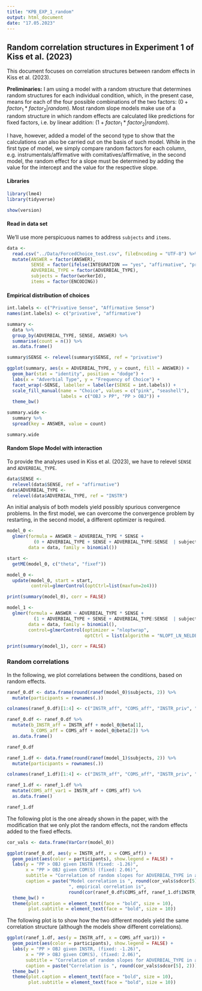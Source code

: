 ```yaml
---
title: "KPB_EXP_1_random"
output: html_document
date: "17.05.2023"
---
```


## Random correlation structures in Experiment 1 of Kiss et al. (2023)

This document focuses on correlation structures between random effects in Kiss et al. (2023). 

**Preliminaries:** I am using a model with a random structure that determines random structures for each individual condition, which, in the present case, means for each of the four possible combinations of the two factors: $(0 + factor_{1} * factor_{2} | random)$. Most random slope models make use of a random structure in which random effects are calculated like predictions for fixed factors, i.e. by linear addition: $(1 + factor_{1} * factor_{2} | random)$. 

I have, however, added a model of the second type to show that the calculations can also be carried out on the basis of such model. While in the first type of model, we simply compare random factors for each column, e.g. instrumentals/affirmative with comitatives/affirmative, in the second model, the random effect for a slope must be determined by adding the value for the intercept and the value for the respective slope.  

#### Libraries

```r

library(lme4)
library(tidyverse)

show(version)
```

#### Read in data set

We'll use more perspicuous names to address `subjects` and `items`.

```r

data <-
  read.csv("../Data/ForcedChoice_test.csv", fileEncoding = "UTF-8") %>%
  mutate(ANSWER = factor(ANSWER),
         SENSE = factor(ifelse(INTEGRATION == "yes", "affirmative", "privative")),
         ADVERBIAL_TYPE = factor(ADVERBIAL_TYPE),
         subjects = factor(workerId),
         items = factor(ENCODING))

```

#### Empirical distribution of choices

```r

int.labels <- c("Privative Sense", "Affirmative Sense")
names(int.labels) <- c("privative", "affirmative")

summary <- 
  data %>%
  group_by(ADVERBIAL_TYPE, SENSE, ANSWER) %>%
  summarise(count = n()) %>%
  as.data.frame()

summary$SENSE <- relevel(summary$SENSE, ref = "privative")

ggplot(summary, aes(x = ADVERBIAL_TYPE, y = count, fill = ANSWER)) +
  geom_bar(stat = "identity", position = "dodge") +
  labs(x = "Adverbial Type", y = "Frequency of Choice") + 
  facet_wrap(~SENSE, labeller = labeller(SENSE = int.labels)) +
  scale_fill_manual(name = "Choice", values = c("pink", "seashell"),
                    labels = c("OBJ > PP", "PP > OBJ")) +
  theme_bw()

summary.wide <-
  summary %>%
  spread(key = ANSWER, value = count)

summary.wide

```

#### Random Slope Model with interaction

To provide the analyses used in Kiss et al. (2023), we have to relevel `SENSE` and `ADVERBIAL_TYPE`.

```r

data$SENSE <-
  relevel(data$SENSE, ref = "affirmative")
data$ADVERBIAL_TYPE <-
  relevel(data$ADVERBIAL_TYPE, ref = "INSTR")

```

An initial analysis of both models yield possibly spurious convergence problems. In the first model, we can overcome the convergence problem by restarting, in the second model, a different optimizer is required. 


```r

model_0 <-
  glmer(formula = ANSWER ~ ADVERBIAL_TYPE * SENSE + 
          (0 + ADVERBIAL_TYPE + SENSE + ADVERBIAL_TYPE:SENSE  | subjects) + (1 | items), 
        data = data, family = binomial())

start <-
  getME(model_0, c("theta", "fixef"))

model_0 <- 
  update(model_0, start = start,
         control=glmerControl(optCtrl=list(maxfun=2e4)))

print(summary(model_0), corr = FALSE)

```

```r

model_1 <-
  glmer(formula = ANSWER ~ ADVERBIAL_TYPE * SENSE +
          (1 + ADVERBIAL_TYPE + SENSE + ADVERBIAL_TYPE:SENSE  | subjects) + (1 | items), 
        data = data, family = binomial(),
        control=glmerControl(optimizer = "nloptwrap",
                             optCtrl = list(algorithm = "NLOPT_LN_NELDERMEAD")))

print(summary(model_1), corr = FALSE)

```

### Random correlations

In the following, we plot correlations between the conditions, based on random effects. 

```r

ranef_0.df <- data.frame(round(ranef(model_0)$subjects, 2)) %>%
  mutate(participants = rownames(.))

colnames(ranef_0.df)[1:4] <- c("INSTR_aff", "COMS_aff", "INSTR_priv", "COMS_priv")

ranef_0.df <- ranef_0.df %>%
  mutate(b_INSTR_aff = INSTR_aff + model_0@beta[1],
         b_COMS_aff = COMS_aff + model_0@beta[2]) %>%
  as.data.frame()

ranef_0.df

ranef_1.df <- data.frame(round(ranef(model_1)$subjects, 2)) %>%
  mutate(participants = rownames(.))

colnames(ranef_1.df)[1:4] <- c("INSTR_aff", "COMS_aff", "INSTR_priv", "COMS_priv")

ranef_1.df <- ranef_1.df %>%
  mutate(COMS_aff_var1 = INSTR_aff + COMS_aff) %>%
  as.data.frame()

ranef_1.df

```

The following plot is the one already shown in the paper, with the modification that we only plot the random effects, not the random effects added to the fixed effects. 

```r

cor_vals <- data.frame(VarCorr(model_0)) 

ggplot(ranef_0.df, aes(y = INSTR_aff, x = COMS_aff)) +
  geom_point(aes(color = participants), show.legend = FALSE) +
  labs(y = "PP > OBJ given INSTR (fixed: -1.26)", 
       x = "PP > OBJ given COM(S) (fixed: 2.06)", 
       subtitle = "Correlation of random slopes for ADVERBIAL_TYPE in affirmative interpretations",
       caption = paste("Model correlation is ", round(cor_vals$sdcor[5], 2), 
                       ", empirical correlation is", 
                       round(cor(ranef_0.df$COMS_aff, ranef_1.df$INSTR_aff), 2))) +
  theme_bw() +
  theme(plot.caption = element_text(face = "bold", size = 10),
        plot.subtitle = element_text(face = "bold", size = 10))

```

The following plot is to show how the two different models yield the same correlation structure (although the models show different correlations). 

```r

ggplot(ranef_1.df, aes(y = INSTR_aff, x = COMS_aff_var1)) +
  geom_point(aes(color = participants), show.legend = FALSE) +
  labs(y = "PP > OBJ given INSTR, (fixed: -1.26)", 
       x = "PP > OBJ given COM(S), (fixed: 2.06)", 
       subtitle = "Correlation of random slopes for ADVERBIAL_TYPE in affirmative interpretations",
       caption = paste("Correlation is ", round(cor_vals$sdcor[5], 2))) +
  theme_bw() +
  theme(plot.caption = element_text(face = "bold", size = 10),
        plot.subtitle = element_text(face = "bold", size = 10))

```

